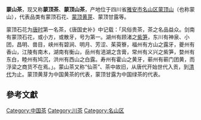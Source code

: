 '''蒙山茶'''，现又称'''蒙顶茶'''、'''蒙顶山茶'''，产地位于四川省[[雅安市|雅安市]][[名山区|名山区]][[蒙顶山|蒙顶山]]（也称蒙山），代表品类有蒙顶石花、[[蒙顶黄芽|蒙顶黄芽]]、蒙顶甘露等。

蒙顶石花为[[唐朝|唐时]]第一名茶，《唐国史补》中记载：「风俗贵茶，茶之名品益众。剑南有蒙顶石花，或小方，或散牙，号为第一。湖州有顾渚之[[紫笋茶|紫笋]]，东川有神泉、小团，昌明、兽目，峡州有碧涧、明月、芳涩、茱萸簝，福州有方山之露牙，夔州有香山，江陵有南木，湖南有衡山，岳州有浥湖之含膏，常州有义兴之紫笋，婺州有东白，睦州有鸠沉，洪州有西山之白露。寿州有霍山之黄牙，蕲州有蕲门团黄，而浮梁之商货不在焉。」。蒙山茶又称“仙茶”、茶中故旧，从唐代开始世代入贡，到[[清代|清代]]为止。蒙顶黄芽为中国黄茶的代表，蒙顶甘露为中国绿茶的代表。

==參考文獻==
{{reflist}}

{{茶}}

[[Category:中国茶|Category:中国茶]]
[[Category:川茶|Category:川茶]]
[[Category:名山区|Category:名山区]]